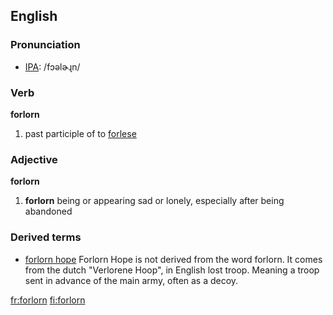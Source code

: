 ==English==

===Pronunciation===
*[[IPA]]: /fɔəlɚɻn/

===Verb===
'''forlorn'''
# past participle of to [[forlese]]

===Adjective===
'''forlorn'''
#'''forlorn''' being or appearing sad or lonely, especially after being abandoned

===Derived terms===
*[[forlorn hope]]  Forlorn Hope is not derived from the word forlorn.  It comes from the dutch "Verlorene Hoop", in English lost troop.  Meaning a troop sent in advance of the main army, often as a decoy.<!--small military party chosen to be first to attack a [[breach]] in the wall of a [[fortress]].-->

[[fr:forlorn]]
[[fi:forlorn]]